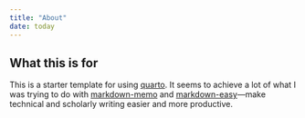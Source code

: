 ```yaml
---
title: "About"
date: today
---
```



What this is for
--------------------------------------------

This is a starter template for using [quarto](https://quarto.org/).
It seems to achieve a lot of what I was trying to do with
[markdown-memo](https://github.com/rreece/markdown-memo) and
[markdown-easy](https://github.com/rreece/markdown-easy)---make
technical and scholarly writing easier and more productive.


